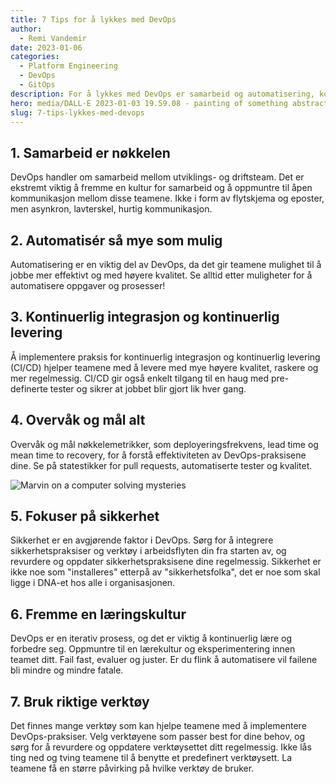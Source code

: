 ```yaml
---
title: 7 Tips for å lykkes med DevOps
author:
  - Remi Vandemir
date: 2023-01-06
categories:
  - Platform Engineering
  - DevOps
  - GitOps
description: For å lykkes med DevOps er samarbeid og automatisering, kontinuerlig integrasjon og levering, fokus på sikkerhet, en læringskultur og riktige verktøy nøkkelfaktorer for en vellykket implementering av DevOps-praksiser. Her er 7 tips på hvordan lykkes med DevOps.
hero: media/DALL·E 2023-01-03 19.59.08 - painting of something abstract inspired by devops.png
slug: 7-tips-lykkes-med-devops
---
```


## 1. Samarbeid er nøkkelen
DevOps handler om samarbeid mellom utviklings- og driftsteam. Det er ekstremt viktig å fremme en kultur for samarbeid og å oppmuntre til åpen kommunikasjon mellom disse teamene. Ikke i form av flytskjema og eposter, men asynkron, lavterskel, hurtig kommunikasjon.

## 2. Automatisér så mye som mulig
Automatisering er en viktig del av DevOps, da det gir teamene mulighet til å jobbe mer effektivt og med høyere kvalitet. Se alltid etter muligheter for å automatisere oppgaver og prosesser!

## 3. Kontinuerlig integrasjon og kontinuerlig levering
Å implementere praksis for kontinuerlig integrasjon og kontinuerlig levering (CI/CD) hjelper teamene med å levere med mye høyere kvalitet, raskere og mer regelmessig. CI/CD gir også enkelt tilgang til en haug med pre-definerte tester og sikrer at jobbet blir gjort lik hver gang. 

## 4. Overvåk og mål alt
Overvåk og mål nøkkelemetrikker, som deployeringsfrekvens, lead time og mean time to recovery, for å forstå effektiviteten av DevOps-praksisene dine. Se på statestikker for pull requests, automatiserte tester og kvalitet.

![Marvin on a computer solving mysteries](media/DALL-E-2023-01-03-20.51.05.png)

## 5. Fokuser på sikkerhet
Sikkerhet er en avgjørende faktor i DevOps. Sørg for å integrere sikkerhetspraksiser og verktøy i arbeidsflyten din fra starten av, og revurdere og oppdater sikkerhetspraksisene dine regelmessig. Sikkerhet er ikke noe som "installeres" etterpå av "sikkerhetsfolka", det er noe som skal ligge i DNA-et hos alle i organisasjonen.

## 6. Fremme en læringskultur
DevOps er en iterativ prosess, og det er viktig å kontinuerlig lære og forbedre seg. Oppmuntre til en lærekultur og eksperimentering innen teamet ditt. Fail fast, evaluer og juster. Er du flink å automatisere vil failene bli mindre og mindre fatale.

## 7. Bruk riktige verktøy
Det finnes mange verktøy som kan hjelpe teamene med å implementere DevOps-praksiser. Velg verktøyene som passer best for dine behov, og sørg for å revurdere og oppdatere verktøysettet ditt regelmessig. Ikke lås ting ned og tving teamene til å benytte et predefinert verktøysett. La teamene få en større påvirking på hvilke verktøy de bruker. 